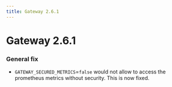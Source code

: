 ```yaml
---
title: Gateway 2.6.1
---
```

# Gateway 2.6.1

### General fix

* `GATEWAY_SECURED_METRICS`=`false` would not allow to access the prometheus metrics without security. This is now fixed.
